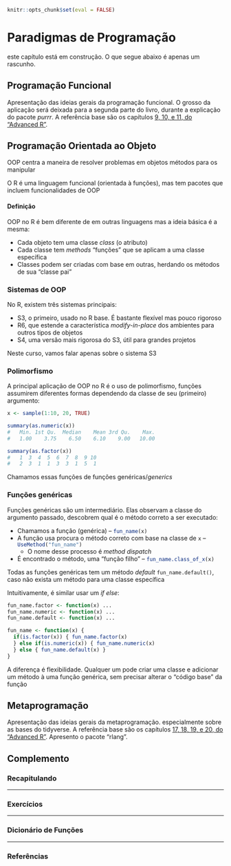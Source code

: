 ```r
knitr::opts_chunk$set(eval = FALSE)
```

# Paradigmas de Programação {#paradigms}

:::{.warn}
este capítulo está em construção. O que segue abaixo é apenas um rascunho.
:::


## Programação Funcional

Apresentação das ideias gerais da programação funcional. O grosso da aplicação será deixada para a segunda parte do livro, durante a explicação do pacote _purrr_. A referência base são os capítulos [9, 10, e 11, do "Advanced R"](https://adv-r.hadley.nz/fp.html).



## Programação Orientada ao Objeto

OOP centra a maneira de resolver problemas em objetos métodos para os manipular\medskip

O R é uma linguagem funcional (orientada à funções), mas tem pacotes que incluem funcionalidades de OOP\medskip\pause

::: block
#### Definição
OOP no R é bem diferente de em outras linguagens mas a ideia básica é a mesma:

- Cada objeto tem uma classe _class_ (o atributo)
- Cada classe tem _methods_ "funções" que se aplicam a uma classe específica
- Classes podem ser criadas com base em outras, herdando os métodos de sua "classe pai"
:::


### Sistemas de OOP
No R, existem três sistemas principais:

- S3, o primeiro, usado no R base. É bastante flexível mas pouco rigoroso
- R6, que estende a característica _modify-in-place_ dos ambientes para outros tipos de objetos
- S4, uma versão mais rigorosa do S3, útil para grandes projetos

Neste curso, vamos falar apenas sobre o sistema S3\medskip


### Polimorfismo
A principal aplicação de OOP no R é o uso de polimorfismo, funções assumirem diferentes formas dependendo da classe de seu (primeiro) argumento:

```r
x <- sample(1:10, 20, TRUE)

summary(as.numeric(x))
#   Min. 1st Qu.  Median    Mean 3rd Qu.    Max.  
#   1.00    3.75    6.50    6.10    9.00   10.00 

summary(as.factor(x))
#   1  3  4  5  6  7  8  9 10 
#   2  3  1  1  3  3  1  5  1 
```

Chamamos essas funções de funções genéricas/_generics_


### Funções genéricas
Funções genéricas são um intermediário. Elas observam a classe do argumento passado, descobrem qual é o método correto a ser executado:\medskip

- Chamamos a função (genérica) -- `fun_name(x)`{.r}\pause
- A função usa procura o método correto com base na classe de `x` -- `UseMethod("fun_name")`{.r} 
  - O nome desse processo é _method dispatch_\pause
- É encontrado o método, uma "função filho" -- `fun_name.class_of_x(x)`{.r} 

Todas as funções genéricas tem um método _default_ `fun_name.default()`, caso não exista um método para uma classe específica


Intuitivamente, é similar usar um _if else_:

```r
fun_name.factor <- function(x) ...
fun_name.numeric <- function(x) ...
fun_name.default <- function(x) ...

fun_name <- function(x) {
  if(is.factor(x)) { fun_name.factor(x)
  } else if(is.numeric(x)) { fun_name.numeric(x)
  } else { fun_name.default(x) }
}
```

A diferença é flexibilidade. Qualquer um pode criar uma classe e adicionar um método à uma função genérica, sem precisar alterar o "código base" da função



## Metaprogramação

Apresentação das ideias gerais da metaprogramação. especialmente sobre as bases do tidyverse. A referência base são os capítulos [17, 18, 19, e 20, do "Advanced R"](https://adv-r.hadley.nz/metaprogramming.html). Apresento o pacote "rlang".



<div class="double-hrule"></div>

## Complemento {.unlisted .unnumbered}

### Recapitulando {-}


---

### Exercícios {-}


---

### Dicionário de Funções {-}


---

### Referências {-}

